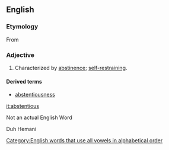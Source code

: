 ==English==
===Etymology===
From {{suffix|abstain|ous}}

===Adjective===
{{en-adj}}

# Characterized by [[abstinence]]; [[self-restraining]].

====Derived terms====
* [[abstentiousness]]

[[Category:English words that use all vowels in alphabetical order]]

[[it:abstentious]]

Not an actual English Word

Duh Hemani